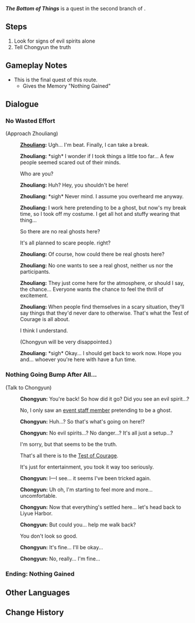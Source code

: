 {{Quest Infobox
|id            = 19034
|image         = Hangout Event The Bottom of Things.png
|type          = Story
|group         = Hangout Event
|chapter       = Chongyun
|actNum        = I
|act           = Signs of Evil
|prev          = Test of Courage
|startLocation = [[Wuwang Hill]], [[Liyue]]
|region        = Liyue
|area          = Bishui Plain
|subarea       = Wuwang Hill
|characters    = Chongyun; Traveler; Zhouliang
|voiced        = yes
}}
'''''The Bottom of Things''''' is a quest in the second branch of {{Quest|Signs of Evil}}.

==Steps==
# Look for signs of evil spirits alone
# Tell Chongyun the truth

==Gameplay Notes==
* This is the final quest of this route.
** Gives the Memory "Nothing Gained"

==Dialogue==
{{Quest Description|You and [[Chongyun]] successfully enter the [[Test of Courage]], but as you track the evil spirits, Chongyun suddenly experiences a rush of unstable yang energy and must rest. But it would be a shame to leave without having found any evil spirits. And so you forge on alone, leaving Chongyun behind to rest.}}

===No Wasted Effort===
{{Dialogue Start}}
;(Approach Zhouliang)
:{{A|vo cycop001 1903101 zhouliang 01.ogg}} '''[[Zhouliang]]:''' Ugh... I'm beat. Finally, I can take a break.
:{{A|vo cycop001 1903101 zhouliang 02.ogg}} '''Zhouliang:''' *sigh* I wonder if I took things a little too far... A few people seemed scared out of their minds.
:{{DIcon}} Who are you?
:{{A|vo cycop001 1903101 zhouliang 03.ogg}} '''Zhouliang:''' Huh? Hey, you shouldn't be here!
:{{A|vo cycop001 1903101 zhouliang 04.ogg}} '''Zhouliang:''' *sigh* Never mind. I assume you overheard me anyway.
:{{A|vo cycop001 1903101 zhouliang 05.ogg}} '''Zhouliang:''' I work here pretending to be a ghost, but now's my break time, so I took off my costume. I get all hot and stuffy wearing that thing...
:{{DIcon}} So there are no real ghosts here?
:{{DIcon}} It's all planned to scare people. right?
:{{A|vo cycop001 1903101 zhouliang 06.ogg}} '''Zhouliang:''' Of course, how could there be real ghosts here?
:{{A|vo cycop001 1903101 zhouliang 07.ogg}} '''Zhouliang:''' No one wants to see a real ghost, neither us nor the participants.
:{{A|vo cycop001 1903101 zhouliang 08.ogg}} '''Zhouliang:''' They just come here for the atmosphere, or should I say, the chance... Everyone wants the chance to feel the thrill of excitement.
:{{A|vo cycop001 1903101 zhouliang 09.ogg}} '''Zhouliang:''' When people find themselves in a scary situation, they'll say things that they'd never dare to otherwise. That's what the Test of Courage is all about.
:{{DIcon}} I think I understand.
:{{DIcon}} (Chongyun will be very disappointed.)
:{{A|vo cycop001 1903101 zhouliang 10.ogg}} '''Zhouliang:''' *sigh* Okay... I should get back to work now. Hope you and... whoever you're here with have a fun time.
{{Dialogue End}}

===Nothing Going Bump After All...===
{{Dialogue Start}}
;(Talk to Chongyun)
:{{A|vo cycop001 1903109 chongyun 01.ogg}} '''Chongyun:''' You're back! So how did it go? Did you see an evil spirit...?
:{{DIcon}} No, I only saw an [[Zhouliang|event staff member]] pretending to be a ghost.
:{{A|vo cycop001 1903109 chongyun 02.ogg}} '''Chongyun:''' Huh...? So that's what's going on here!?
:{{A|vo cycop001 1903109 chongyun 03.ogg}} '''Chongyun:''' No evil spirits...? No danger...? It's all just a setup...?
:{{DIcon}} I'm sorry, but that seems to be the truth.
:{{DIcon}} That's all there is to the [[Test of Courage]].
:{{DIcon}} It's just for entertainment, you took it way too seriously.
:{{A|vo cycop001 1903109 chongyun 04.ogg}} '''Chongyun:''' I&mdash;I see... it seems I've been tricked again.
:{{A|vo cycop001 1903109 chongyun 05.ogg}} '''Chongyun:''' Uh oh, I'm starting to feel more and more... uncomfortable.
:{{A|vo cycop001 1903109 chongyun 06.ogg}} '''Chongyun:''' Now that everything's settled here... let's head back to Liyue Harbor.
:{{A|vo cycop001 1903109 chongyun 07.ogg}} '''Chongyun:''' But could you... help me walk back?
:{{DIcon}} You don't look so good.
:{{A|vo cycop001 1903109 chongyun 08.ogg}} '''Chongyun:''' It's fine... I'll be okay...
:{{A|vo cycop001 1903109 chongyun 09.ogg}} '''Chongyun:''' No, really... I'm fine...
{{Dialogue End}}

===Ending: Nothing Gained===
{{Hangout Ending
|ending name     = Nothing Gained
|character       = Chongyun
|act             = 1
|description     = There will always be those days when nothing goes to plan.
}}

==Other Languages==
{{Other Languages
|en      = The Bottom of Things
|zhs     = 刨根问底
|zhs_rm  = Páo Gēn Wèn Dǐ
|zht     = 刨根問底
|zht_rm  = Páo Gēn Wèn Dǐ
|zh_tl   = To Get to the Bottom of Things
|zh_note = An idiom that literally means "to dig up roots and inquire at the base."
|ja      = 根掘り葉掘り
|ja_rm   = Nehori-Hahori
|ja_tl   = Inquisitively
|ko      = 추궁
|ko_tl   = Interrogation
|es      = El quid de la cuestión
|es_tl   = The Crux of the Matter
|fr      = Juste pour être sûrs
|fr_tl   = Just to Be Sure
|ru      = Первопричина
|ru_tl   = The Origin
|th      = ล้วงข้อมูลเชิงลึก
|th_rm   = 
|th_tl   = 
|vi      = Tra Rõ Nguồn Gốc
|vi_tl   = 
|de      = Der Grund aller Dinge
|de_tl   = The Reason of all Things
|id      = Ada Asap, Ada Api
|id_tl   = There is No Smoke Without Fire
|pt      = O Fundo da Questão
|pt_tl   = 
|tr      = Meselenin Özü
|tr_tl   = 
|it      = A capo del mistero
|it_tl   = 
}}

==Change History==
{{Change History|1.4}}